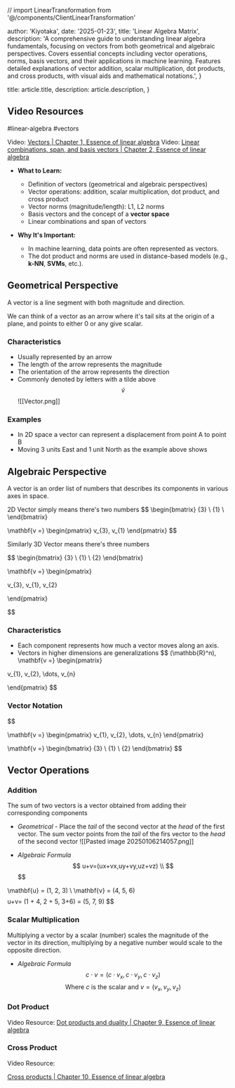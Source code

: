 // import LinearTransformation from '@/components/ClientLinearTransformation'

  author: 'Kiyotaka',
  date: '2025-01-23',
  title: 'Linear Algebra Matrix',
  description:
    'A comprehensive guide to understanding linear algebra fundamentals, focusing on vectors from both geometrical and algebraic perspectives. Covers essential concepts including vector operations, norms, basis vectors, and their applications in machine learning. Features detailed explanations of vector addition, scalar multiplication, dot products, and cross products, with visual aids and mathematical notations.',
}

  title: article.title,
  description: article.description,
}


## Video Resources

#linear-algebra #vectors

Video: [Vectors | Chapter 1, Essence of linear algebra](https://www.youtube.com/watch?v=fNk_zzaMoSs&list=PLZHQObOWTQDPD3MizzM2xVFitgF8hE_ab&index=1)
Video: [Linear combinations, span, and basis vectors | Chapter 2, Essence of linear algebra](https://www.youtube.com/watch?v=k7RM-ot2NWY&list=PLZHQObOWTQDPD3MizzM2xVFitgF8hE_ab&index=2)

- **What to Learn:**
    - Definition of vectors (geometrical and algebraic perspectives)
    - Vector operations: addition, scalar multiplication, dot product, and cross product
    - Vector norms (magnitude/length): L1, L2 norms
    - Basis vectors and the concept of a **vector space**
    - Linear combinations and span of vectors
	
- **Why It's Important:**
    - In machine learning, data points are often represented as vectors.
    - The dot product and norms are used in distance-based models (e.g., **k-NN**, **SVMs**, etc.).

## Geometrical Perspective
A vector is a line segment with both magnitude and direction.

We can think of a vector as an arrow where it's tail sits at the origin of a plane, and points to either 0 or any give scalar. 

### Characteristics 

* Usually represented by an arrow
* The length of the arrow represents the magnitude
* The orientation of the arrow represents the direction
* Commonly denoted by letters with a tilde above $$ \tilde{v}$$
![[Vector.png]]

### Examples

* In 2D space a vector can represent a displacement from point A to point B
* Moving 3 units East and 1 unit North as the example above shows

## Algebraic Perspective

A vector is an order list of numbers that describes its components in various axes in space.

2D Vector simply means there's two numbers
$$
\begin{bmatrix}
{3} \\
{1} \\
\end{bmatrix}

\mathbf{v =} 
\begin{pmatrix}
v_{3}, 
v_{1}
\end{pmatrix}
$$

Similarly 3D Vector means there's three numbers

$$
\begin{bmatrix}
{3} \\
{1} \\
{2}
\end{bmatrix}


\mathbf{v =} 
\begin{pmatrix}

v_{3}, 
v_{1},
v_{2}

\end{pmatrix}

$$

### Characteristics
* Each component represents how much a vector moves along an axis.
* Vectors in higher dimensions are generalizations
$$
(\mathbb{R}^n), 
\mathbf{v =} 
\begin{pmatrix}

v_{1}, 
v_{2},
\dots,
v_{n}

\end{pmatrix}
$$

### Vector Notation
$$

\mathbf{v =} 
\begin{pmatrix}
v_{1}, 
v_{2},
\dots,
v_{n}
\end{pmatrix}

\mathbf{v =} 
\begin{bmatrix}
{3} \\
{1} \\
{2}
\end{bmatrix}
$$

## Vector Operations

### Addition
The sum of two vectors is a vector obtained from adding their corresponding components

- *Geometrical* - Place the _tail_ of the second vector at the _head_ of the first vector. The sum vector points from the _tail_ of the firs vector to the _head_ of the second vector
![[Pasted image 20250106214057.png]]

- _Algebraic Formula_  
$$ 
u+v=(ux​+vx​,uy​+vy​,uz​+vz​) \\
$$
$$

\mathbf{u} = (1, 2, 3) \\
\mathbf{v} = (4, 5, 6)
$$
$$
u+v= (1 + 4, 2 + 5, 3+6) = (5, 7, 9)
$$

### Scalar Multiplication
Multiplying a vector by a scalar (number) scales the magnitude of the vector in its direction, multiplying by a negative number would scale to the opposite direction.

- _Algebraic Formula_
$$
c \cdot v = (c \cdot v_{x}, c \cdot v_{y}, c \cdot v_{z})
$$
$$\text{Where } c \text{ is the scalar and } v = (v_{x}, v_{y}, v_{z}) $$

### Dot Product
 Video Resource:  [Dot products and duality | Chapter 9, Essence of linear algebra](https://www.youtube.com/@3blue1brown)
 
### Cross Product
Video Resource: 

[Cross products | Chapter 10, Essence of linear algebra](https://www.youtube.com/@3blue1brown)

